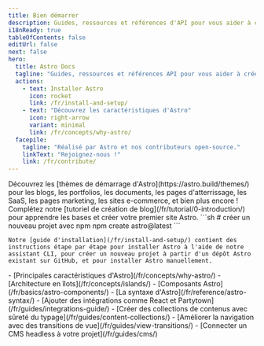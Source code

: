 ```yaml
---
title: Bien démarrer
description: Guides, ressources et références d'API pour vous aider à créer avec Astro, le framework web pour les sites axés sur le contenu.
i18nReady: true
tableOfContents: false
editUrl: false
next: false
hero:
  title: Astro Docs
  tagline: "Guides, ressources et références API pour vous aider à créer avec Astro."
  actions:
    - text: Installer Astro
      icon: rocket
      link: /fr/install-and-setup/
    - text: "Découvrez les caractéristiques d'Astro"
      icon: right-arrow
      variant: minimal
      link: /fr/concepts/why-astro/
  facepile:
    tagline: "Réalisé par Astro et nos contributeurs open-source."
    linkText: "Rejoignez-nous !"
    link: /fr/contribute/
---
```



<CardGrid>
  <Card title="Qu'allez-vous créer avec Astro ?" icon="laptop">
    Découvrez les [thèmes de démarrage d'Astro](https://astro.build/themes/) pour les blogs, les portfolios, les documents, les pages d'atterrissage, les SaaS, les pages marketing, les sites e-commerce, et bien plus encore !
  </Card>

  <Card title="Faire une visite guidée" icon="star">
    Complétez notre [tutoriel de création de blog](/fr/tutorial/0-introduction/) pour apprendre les bases et créer votre premier site Astro.
  </Card>

  <SplitCard title="Démarrer un nouveau projet" icon="rocket">
    ```sh
    # créer un nouveau projet avec npm
    npm create astro@latest
    ```

    Notre [guide d'installation](/fr/install-and-setup/) contient des instructions étape par étape pour installer Astro à l'aide de notre assistant CLI, pour créer un nouveau projet à partir d'un dépôt Astro existant sur GitHub, et pour installer Astro manuellement.
  </SplitCard>

  <ListCard title="Apprendre" icon="open-book">
    - [Principales caractéristiques d'Astro](/fr/concepts/why-astro/)
    - [Architecture en îlots](/fr/concepts/islands/)
    - [Composants Astro](/fr/basics/astro-components/)
    - [La syntaxe d'Astro](/fr/reference/astro-syntax/)
  </ListCard>

  <ListCard title="Compléter" icon="puzzle">
    - [Ajouter des intégrations comme React et Partytown](/fr/guides/integrations-guide/)
    - [Créer des collections de contenus avec sûreté du typage](/fr/guides/content-collections/)
    - [Améliorer la navigation avec des transitions de vue](/fr/guides/view-transitions/)
    - [Connecter un CMS headless à votre projet](/fr/guides/cms/)
  </ListCard>
</CardGrid>

<Discord title="Vous avez une question ou souhaitez vous impliquer ?" cta="Rejoignez notre serveur Discord"/>
